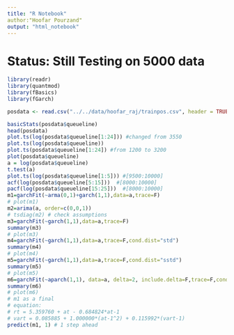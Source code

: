 ```yaml
---
title: "R Notebook"
author:"Hoofar Pourzand"
output: "html_notebook"
---
```


# Status: Still Testing on 5000 data

```r
library(readr)
library(quantmod)
library(fBasics)
library(fGarch)

posdata <- read.csv("../../data/hoofar_raj/trainpos.csv", header = TRUE)
```

```r
basicStats(posdata$queueline)
head(posdata)
plot.ts(log(posdata$queueline[1:24])) #changed from 3550
plot.ts(log(posdata$queueline))
plot.ts(posdata$queueline[1:24]) #from 1200 to 3200
plot(posdata$queueline)
a = log(posdata$queueline)
t.test(a)
plot.ts(log(posdata$queueline[1:5])) #[9500:10000]
acf(log(posdata$queueline[5:15]))  #[8000:10000]
pacf(log(posdata$queueline[15:25]))  #[8000:10000]
m1=garchFit(~arma(0,1)+garch(1,1),data=a,trace=F)
# plot(m1)
m2=arima(a, order=c(0,0,1))
# tsdiag(m2) # check assumptions
m3=garchFit(~garch(1,1),data=a,trace=F)
summary(m3)
# plot(m3)
m4=garchFit(~garch(1,1),data=a,trace=F,cond.dist="std")
summary(m4)
# plot(m4)
m5=garchFit(~garch(1,1),data=a,trace=F,cond.dist="sstd")
summary(m5)
# plot(m5)
m6=garchFit(~aparch(1,1), data=a, delta=2, include.delta=F,trace=F,cond.dist="sstd")
summary(m6)
# plot(m6)
# m1 as a final
# equation:
# rt = 5.359760 + at - 0.684824*at-1
# vart = 0.085885 + 1.000000*(at-1^2) + 0.115992*(vart-1)
predict(m1, 1) # 1 step ahead
```


